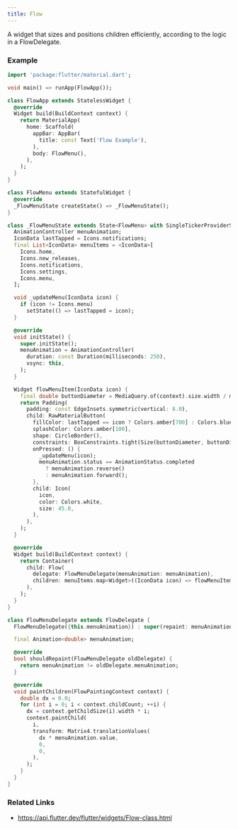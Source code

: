 ```yaml
---
title: Flow
---
```


A widget that sizes and positions children efficiently, according to the logic in a FlowDelegate.

### Example

```dart liveslice=Flow mockup=iPhone7
import 'package:flutter/material.dart';

void main() => runApp(FlowApp());

class FlowApp extends StatelessWidget {
  @override
  Widget build(BuildContext context) {
    return MaterialApp(
      home: Scaffold(
        appBar: AppBar(
          title: const Text('Flow Example'),
        ),
        body: FlowMenu(),
      ),
    );
  }
}

class FlowMenu extends StatefulWidget {
  @override
  _FlowMenuState createState() => _FlowMenuState();
}

class _FlowMenuState extends State<FlowMenu> with SingleTickerProviderStateMixin {
  AnimationController menuAnimation;
  IconData lastTapped = Icons.notifications;
  final List<IconData> menuItems = <IconData>[
    Icons.home,
    Icons.new_releases,
    Icons.notifications,
    Icons.settings,
    Icons.menu,
  ];

  void _updateMenu(IconData icon) {
    if (icon != Icons.menu)
      setState(() => lastTapped = icon);
  }

  @override
  void initState() {
    super.initState();
    menuAnimation = AnimationController(
      duration: const Duration(milliseconds: 250),
      vsync: this,
    );
  }

  Widget flowMenuItem(IconData icon) {
    final double buttonDiameter = MediaQuery.of(context).size.width / menuItems.length;
    return Padding(
      padding: const EdgeInsets.symmetric(vertical: 8.0),
      child: RawMaterialButton(
        fillColor: lastTapped == icon ? Colors.amber[700] : Colors.blue,
        splashColor: Colors.amber[100],
        shape: CircleBorder(),
        constraints: BoxConstraints.tight(Size(buttonDiameter, buttonDiameter)),
        onPressed: () {
          _updateMenu(icon);
          menuAnimation.status == AnimationStatus.completed
            ? menuAnimation.reverse()
            : menuAnimation.forward();
        },
        child: Icon(
          icon,
          color: Colors.white,
          size: 45.0,
        ),
      ),
    );
  }

  @override
  Widget build(BuildContext context) {
    return Container(
      child: Flow(
        delegate: FlowMenuDelegate(menuAnimation: menuAnimation),
        children: menuItems.map<Widget>((IconData icon) => flowMenuItem(icon)).toList(),
      ),
    );
  }
}

class FlowMenuDelegate extends FlowDelegate {
  FlowMenuDelegate({this.menuAnimation}) : super(repaint: menuAnimation);

  final Animation<double> menuAnimation;

  @override
  bool shouldRepaint(FlowMenuDelegate oldDelegate) {
    return menuAnimation != oldDelegate.menuAnimation;
  }

  @override
  void paintChildren(FlowPaintingContext context) {
    double dx = 0.0;
    for (int i = 0; i < context.childCount; ++i) {
      dx = context.getChildSize(i).width * i;
      context.paintChild(
        i,
        transform: Matrix4.translationValues(
          dx * menuAnimation.value,
          0,
          0,
        ),
      );
    }
  }
}
```

### Related Links
- https://api.flutter.dev/flutter/widgets/Flow-class.html
